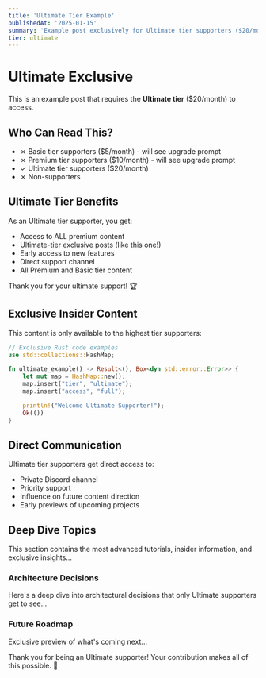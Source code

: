```yaml
---
title: 'Ultimate Tier Example'
publishedAt: '2025-01-15'
summary: 'Example post exclusively for Ultimate tier supporters ($20/month)'
tier: ultimate
---
```


# Ultimate Exclusive

This is an example post that requires the **Ultimate tier** ($20/month) to access.

## Who Can Read This?

- ✗ Basic tier supporters ($5/month) - will see upgrade prompt
- ✗ Premium tier supporters ($10/month) - will see upgrade prompt
- ✓ Ultimate tier supporters ($20/month)
- ✗ Non-supporters

## Ultimate Tier Benefits

As an Ultimate tier supporter, you get:
- Access to ALL premium content
- Ultimate-tier exclusive posts (like this one!)
- Early access to new features
- Direct support channel
- All Premium and Basic tier content

Thank you for your ultimate support! 🏆

## Exclusive Insider Content

This content is only available to the highest tier supporters:

```rust
// Exclusive Rust code examples
use std::collections::HashMap;

fn ultimate_example() -> Result<(), Box<dyn std::error::Error>> {
    let mut map = HashMap::new();
    map.insert("tier", "ultimate");
    map.insert("access", "full");

    println!("Welcome Ultimate Supporter!");
    Ok(())
}
```

## Direct Communication

Ultimate tier supporters get direct access to:
- Private Discord channel
- Priority support
- Influence on future content direction
- Early previews of upcoming projects

## Deep Dive Topics

This section contains the most advanced tutorials, insider information, and exclusive insights...

### Architecture Decisions

Here's a deep dive into architectural decisions that only Ultimate supporters get to see...

### Future Roadmap

Exclusive preview of what's coming next...

Thank you for being an Ultimate supporter! Your contribution makes all of this possible. 💜
